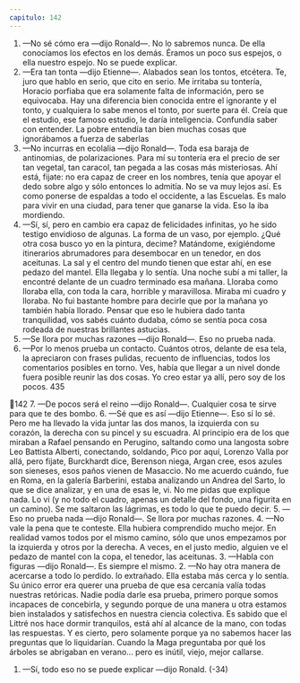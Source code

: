 ```yaml
---
capitulo: 142
---
```


1. —No sé cómo era —dijo Ronald—. No lo sabremos nunca. De ella
conocíamos los efectos en los demás. Éramos un poco sus espejos, o ella nuestro
espejo. No se puede explicar.
2. —Era tan tonta —dijo Etienne—. Alabados sean los tontos, etcétera. Te,
juro que hablo en serio, que cito en serio. Me irritaba su tontería, Horacio
porfiaba que era solamente falta de información, pero se equivocaba. Hay una
diferencia bien conocida entre el ignorante y el tonto, y cualquiera lo sabe menos
el tonto, por suerte para él. Creía que el estudio, ese famoso estudio, le daría
inteligencia. Confundía saber con entender. La pobre entendía tan bien muchas
cosas que ignorábamos a fuerza de saberlas
3. —No incurras en ecolalia —dijo Ronald—. Toda esa baraja de antinomias,
de polarizaciones. Para mí su tontería era el precio de ser tan vegetal, tan caracol,
tan pegada a las cosas más misteriosas. Ahí está, fijate: no era capaz de creer en
los nombres, tenía que apoyar el dedo sobre algo y sólo entonces lo admitía. No
se va muy lejos así. Es como ponerse de espaldas a todo el occidente, a las
Escuelas. Es malo para vivir en una ciudad, para tener que ganarse la vida. Eso la
iba mordiendo.
4. —Sí, sí, pero en cambio era capaz de felicidades infinitas, yo he sido testigo
envidioso de algunas. La forma de un vaso, por ejemplo. ¿Qué otra cosa busco yo
en la pintura, decime? Matándome, exigiéndome itinerarios abrumadores para
desembocar en un tenedor, en dos aceitunas. La sal y el centro del mundo tienen
que estar ahí, en ese pedazo del mantel. Ella llegaba y lo sentía. Una noche subí a
mi taller, la encontré delante de un cuadro terminado esa mañana. Lloraba como
lloraba ella, con toda la cara, horrible y maravillosa. Miraba mi cuadro y lloraba.
No fui bastante hombre para decirle que por la mañana yo también había
llorado. Pensar que eso le hubiera dado tanta tranquilidad, vos sabés cuánto
dudaba, cómo se sentía poca cosa rodeada de nuestras brillantes astucias.
5. —Se llora por muchas razones —dijo Ronald—. Eso no prueba nada.
6. —Por lo menos prueba un contacto. Cuántos otros, delante de esa tela, la
apreciaron con frases pulidas, recuento de influencias, todos los comentarios
posibles en torno. Ves, había que llegar a un nivel donde fuera posible reunir las
dos cosas. Yo creo estar ya allí, pero soy de los pocos.
435

142
7. —De pocos será el reino —dijo Ronald—. Cualquier cosa te sirve para que
te des bombo.
6. —Sé que es así —dijo Etienne—. Eso sí lo sé. Pero me ha llevado la vida
juntar las dos manos, la izquierda con su corazón, la derecha con su pincel y su
escuadra. Al principio era de los que miraban a Rafael pensando en Perugino,
saltando como una langosta sobre Leo Battista Alberti, conectando, soldando,
Pico por aquí, Lorenzo Valla por allá, pero fijate, Burckhardt dice, Berenson
niega, Argan cree, esos azules son sieneses, esos paños vienen de Masaccio. No
me acuerdo cuándo, fue en Roma, en la galería Barberini, estaba analizando un
Andrea del Sarto, lo que se dice analizar, y en una de esas le, vi. No me pidas que
explique nada. Lo vi (y no todo el cuadro, apenas un detalle del fondo, una
figurita en un camino). Se me saltaron las lágrimas, es todo lo que te puedo decir.
5. —Eso no prueba nada —dijo Ronald—. Se llora por muchas razones.
4. —No vale la pena que te conteste. Ella hubiera comprendido mucho mejor.
En realidad vamos todos por el mismo camino, sólo que unos empezamos por la
izquierda y otros por la derecha. A veces, en el justo medio, alguien ve el pedazo
de mantel con la copa, el tenedor, las aceitunas.
3. —Habla con figuras —dijo Ronald—. Es siempre el mismo.
2. —No hay otra manera de acercarse a todo lo perdido. lo extrañado. Ella
estaba más cerca y lo sentía. Su único error era querer una prueba de que esa
cercanía valía todas nuestras retóricas. Nadie podía darle esa prueba, primero
porque somos incapaces de concebirla, y segundo porque de una manera u otra
estamos bien instalados y satisfechos en nuestra ciencia colectiva. Es sabido que
el Littré nos hace dormir tranquilos, está ahí al alcance de la mano, con todas las
respuestas. Y es cierto, pero solamente porque ya no sabemos hacer las
preguntas que lo liquidarían. Cuando la Maga preguntaba por qué los árboles se
abrigaban en verano... pero es inútil, viejo, mejor callarse.
1. —Sí, todo eso no se puede explicar —dijo Ronald.
(-34)
